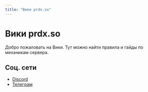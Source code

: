 ```yaml
---
title: "Вики prdx.so"
---
```


# Вики prdx.so

Добро пожаловать на Вики. Тут можно найти правила и гайды по механикам сервера.

## Соц. сети

- [Discord](https://discord.gg/prdxso)
- [Телеграм](https://t.me/prdxso)